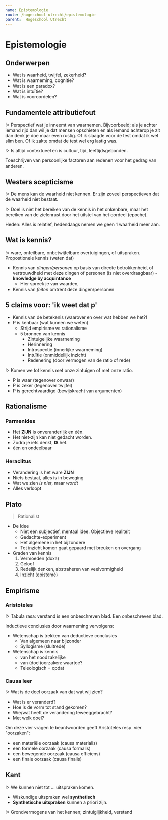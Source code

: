 ```yaml
---
name: Epistemologie
route: /hogeschool-utrecht/epistemologie
parent:  Hogeschool Utrecht
---
```



# Epistemologie

## Onderwerpen
- Wat is waarheid, twijfel, zekerheid?
- Wat is waarneming, cognitie?
- Wat is een paradox?
- Wat is intuïtie?
- Wat is vooroordelen?

## Fundamentele attributiefout

!> Perspectief wat je inneemt van waarnemen. Bijvoorbeeld; als je achter iemand rijd dan wil je dat mensen opschieten en als iemand achterop je zit dan denk je doe maar even rustig. Of ik slaagde voor de test omdat ik wel slim ben. Of ik zakte omdat de test wel erg lastig was. 

!> Is altijd contextueel en is cultuur, tijd, leeftijdsgebonden.

Toeschrijven van persoonlijke factoren aan redenen voor het gedrag van anderen.

## Westers scepticisme

!> De mens kan de waarheid niet kennen. Er zijn zoveel perspectieven dat de waarheid niet bestaat.

!> Doel is niet het bereiken van de kennis in het onkenbare, maar het bereiken van de zielenrust door het uitstel van het oordeel (epoche). 

Heden: Alles is relatief, hedendaags nemen we geen 1 waarheid meer aan.

## Wat is kennis?

!> ware, onfeilbare, onbetwijfelbare overtuigingen, of uitspraken. Propostionele kennis (weten dat)

- Kennis van _dingen/personen_ op basis van directe betrokkenheid, of vertrouwdheid met deze dingen of personen (is niet overdraagbaar) - __knowledge by acquintance__
    + Hier spreek je van waarden,
- Kennis van _feiten_ omtrent deze dingen/personen

## 5 claims voor: 'ik weet dat p'
- Kennis van de betekenis (waarover en over wat hebben we het?)
- P is kenbaar (wat kunnen we weten)
    + Strijd empirisme vs rationalisme
    + 5 bronnen van kennis
        - Zintuigelijke waarneming
        - Herinnering
        - Introspectie (innerlijke waarneming)
        - Intuïtie (onmiddellijk inzicht)
        - Redenering (door vermogen van de ratio of rede)

!> Komen we tot kennis met onze zintuigen of met onze ratio.

- P is waar (tegenover onwaar)
- P is zeker (tegenover twijfel)
- P is gerechtvaardigd (bewijskracht van argumenten)

## Rationalisme

### Parmenides
- Het __ZIJN__ is onveranderlijk en één. 
- Het niet-zijn kan niet gedacht worden.
- Zodra je iets denkt, __IS__ het.
- één en ondeelbaar

### Heraclitus
- Verandering is het ware __ZIJN__
- Niets bestaat, alles is in beweging
- Wat we zien _is niet_, maar _wordt_
- Alles verloopt 


## Plato

> Rationalist

- De Idee
    + Niet een subjectief, mentaal idee. Objectieve realiteit
    + Gedachte-experiment
    + Het algemene in het bijzondere
    + Tot inzicht komen gaat gepaard met breuken en overgang
- Graden van kennis
    1. Vermoeden (doxa)
    2. Geloof
    3. Redelijk denken, abstraheren van veelvormigheid
    4. Inzicht (epistèmè)

## Empirisme
### Aristoteles
!> Tabula rasa: verstand is een onbeschreven blad. Een onbeschreven blad.

Inductieve conclusies door waarneming vervolgens:
- Wetenschap is trekken van deductieve conclusies
    - Van algemeen naar bijzonder
    - Syllogisme (sluitrede)
- Wetenschap is kennis
    - van het noodzakelijke
    - van (doel)oorzaken: waartoe?
    - Teleologisch = opdat

### Causa leer
!> Wat is de doel oorzaak van dat wat wij zien?

- Wat is er veranderd?
- Hoe is de vorm tot stand gekomen?
- Wie/wat heeft de verandering teweeggebracht?
- Met welk doel?

Om deze vier vragen te beantwoorden geeft Aristoteles resp. vier "oorzaken":
- een materiële oorzaak (causa materialis)
- een formele oorzaak (causa formalis)
- een bewegende oorzaak (causa efficiens)
- een finale oorzaak (causa finalis)

## Kant
!> We kunnen niet tot ... uitspraken komen.

- Wiskundige uitspraken wel **synthetisch**
- **Synthetische uitspraken** kunnen a priori zijn.

!> Grondvermogens van het kennen; zintuiglijkheid, verstand


